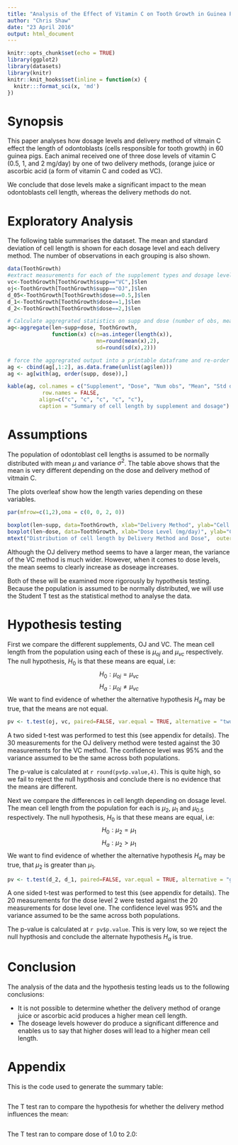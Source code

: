 ```yaml
---
title: "Analysis of the Effect of Vitamin C on Tooth Growth in Guinea Pigs"
author: "Chris Shaw"
date: "23 April 2016"
output: html_document
---
```


```r
knitr::opts_chunk$set(echo = TRUE)
library(ggplot2)
library(datasets)
library(knitr)
knitr::knit_hooks$set(inline = function(x) {
  knitr:::format_sci(x, 'md')
})
```


# Synopsis

This paper analyses how dosage levels and delivery method of vitmain C effect the length of odontoblasts (cells responsible for tooth growth) in 60 guinea pigs. Each animal received one of three dose levels of vitamin C (0.5, 1, and 2 mg/day) by one of two delivery methods, (orange juice or ascorbic acid (a form of vitamin C and coded as VC).  

We conclude that dose levels make a significant impact to the mean odontoblasts cell length, whereas the delivery methods do not.

# Exploratory Analysis

The following table summarises the dataset.  The mean and standard deviation of cell length is shown for each dosage level and each delivery method.  The number of observations in each grouping is also shown.

```r
data(ToothGrowth)
#extract measurements for each of the supplement types and dosage levels
vc<-ToothGrowth[ToothGrowth$supp=="VC",]$len
oj<-ToothGrowth[ToothGrowth$supp=="OJ",]$len
d_05<-ToothGrowth[ToothGrowth$dose==0.5,]$len
d_1<-ToothGrowth[ToothGrowth$dose==1,]$len
d_2<-ToothGrowth[ToothGrowth$dose==2,]$len

# Calculate aggregrated statistics on supp and dose (number of obs, mean and sd)
ag<-aggregate(len~supp+dose, ToothGrowth, 
              function(x) c(n=as.integer(length(x)), 
                            mn=round(mean(x),2), 
                            sd=round(sd(x),2)))

# force the aggregrated output into a printable dataframe and re-order
ag <- cbind(ag[,1:2], as.data.frame(unlist(ag$len)))
ag <- ag[with(ag, order(supp, dose)),]

kable(ag, col.names = c("Supplement", "Dose", "Num obs", "Mean", "Std dev"),
           row.names = FALSE,
          align=c("c", "c", "c", "c", "c"),
          caption = "Summary of cell length by supplement and dosage")
```

# Assumptions

The population of odontoblast cell lengths is assumed to be normally distributed with mean $\mu$ and variance $\sigma^2$.  The table above shows that the mean is very different depending on the dose and delivery method of vitmain C.  

The plots overleaf show how the length varies depending on these variables.

```r

par(mfrow=c(1,2),oma = c(0, 0, 2, 0))

boxplot(len~supp, data=ToothGrowth, xlab="Delivery Method", ylab="Cell length")
boxplot(len~dose, data=ToothGrowth, xlab="Dose Level (mg/day)", ylab="Cell length")
mtext("Distribution of cell length by Delivery Method and Dose",  outer = TRUE)
```

Although the OJ delivery method seems to have a larger mean, the variance of the VC method is much wider. However, when it comes to dose levels, the mean seems to clearly increase as doseage increases.

Both of these will be examined more rigorously by hypothesis testing.  Because the population is assumed to be normally distributed, we will use the Student T test as the statistical method to analyse the data.  

# Hypothesis testing

First we compare the different supplements, OJ and VC.  The mean cell length from the population using each of these is $\mu_{oj}$ and $\mu_{vc}$ respectively.  The null hypothesis, $H_0$ is that these means are equal, i.e: 
$$H_0 : \mu_{oj} = \mu_{vc}$$
$$H_a : \mu_{oj} \neq \mu_{vc}$$
We want to find evidence of whether the alternative hypothesis $H_a$ may be true, that the means are not equal.

```r
pv <- t.test(oj, vc, paired=FALSE, var.equal = TRUE, alternative = "two.sided")
```

A two sided t-test was performed to test this (see appendix for details). The 30 measurements for the OJ delivery method were tested against the 30 measurements for the VC method.  The confidence level was 95% and the variance assumed to be the same across both populations.

The p-value is calculated at `r round(pv$p.value,4)`.  This is quite high, so we fail to reject the null hypthosis and conclude there is no evidence that the means are different.

\newpage

Next we compare the differences in cell length depending on dosage level.  The mean cell length from the population for each is $\mu_2$, $\mu_1$ and $\mu_{0.5}$ respectively.  The null hypothesis, $H_0$ is that these means are equal, i.e: 
$$H_0 : \mu_2 = \mu_1$$
$$H_a : \mu_2 > \mu_1$$
We want to find evidence of whether the alternative hypothesis $H_a$ may be true, that $\mu_2$ is greater than $\mu_1$.

```r
pv <- t.test(d_2, d_1, paired=FALSE, var.equal = TRUE, alternative = "greater")
```

A one sided t-test was performed to test this (see appendix for details). The 20 measurements for the dose level 2 were tested against the 20 measurements for dose level one.  The confidence level was 95% and the variance assumed to be the same across both populations.  

The p-value is calculated at `r pv$p.value`.  This is very low, so we reject the null hypthosis and conclude the alternate hypothesis $H_a$ is true.


# Conclusion

The analysis of the data and the hypothesis testing leads us to the following conclusions:

* It is not possible to determine whether the delivery method of orange juice or ascorbic acid produces a higher mean cell length.
* The doseage levels however do produce a significant difference and enables us to say that higher doses will lead to a higher mean cell length.

\clearpage
\appendix
\pagenumbering{roman}

# Appendix

This is the code used to generate the summary table:

```r
```

The T test ran to compare the hypothesis for whether the delivery method influences the mean:

```r
```

The T test ran to compare dose of 1.0 to 2.0:

```r
```
